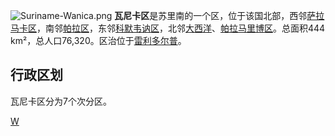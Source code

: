 [[File:Suriname-Wanica.png|right]]
'''瓦尼卡区'''是苏里南的一个区，位于该国北部，西邻[[萨拉马卡区|萨拉马卡区]]，南邻[[帕拉区|帕拉区]]，东邻[[科默韦讷区|科默韦讷区]]，北邻[[大西洋|大西洋]]、[[帕拉马里博区|帕拉马里博区]]。总面积444 km²，总人口76,320。区治位于[[雷利多尔普|雷利多尔普]]。

== 行政区划 ==
瓦尼卡区分为7个次分区。

[[Category:苏里南行政区划|W]]